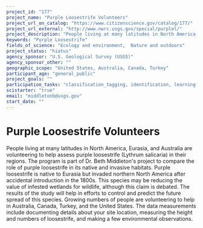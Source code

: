 ```yaml
---
project_id: "177"
project_name: "Purple Loosestrife Volunteers"
project_url_on_catalog: "https://www.citizenscience.gov/catalog/177/"
project_url_external: "http://www.nwrc.usgs.gov/special/purplel/"
project_description: "People living at many latitudes in North America, Eurasia, and Australia are volunteering to help assess purple loosestrife (Lythrum salicaria) in their regions. The program is part of Dr. Beth Middleton&#39;s project to compare the role of purple loosestrife in its native and invasive habitats. Purple loosestrife is native to Eurasia but invaded northern North America after accidental introduction in the 1800s. This species may be reducing the value of infested wetlands for wildlife, although this claim is debated. The results of the study will help in efforts to control and predict the future spread of this species. Growing numbers of people are volunteering to help in Australia, Canada, Turkey, and the United States. The data measurements include documenting details about your site location, measuring the height and numbers of loosestrife, and making a few environmental observations."
keywords: "Purple Loosestrife"
fields_of_science: "Ecology and environment,  Nature and outdoors"
project_status: "hiatus"
agency_sponsor: "U.S. Geological Survey (USGS)"
agency_sponsor_other: ""
geographic_scope: "United States, Australia, Canada, Turkey"
participant_age: "general_public"
project_goals: ""
participation_tasks: "classification_tagging, identification, learning, measurement,  observation, photography, site_selection_description, specimen_sample_collection"
scistarter: "true"
email: "middletonb@usgs.gov"
start_date: ""
---
```


# Purple Loosestrife Volunteers

People living at many latitudes in North America, Eurasia, and Australia are volunteering to help assess purple loosestrife (Lythrum salicaria) in their regions. The program is part of Dr. Beth Middleton&#39;s project to compare the role of purple loosestrife in its native and invasive habitats. Purple loosestrife is native to Eurasia but invaded northern North America after accidental introduction in the 1800s. This species may be reducing the value of infested wetlands for wildlife, although this claim is debated. The results of the study will help in efforts to control and predict the future spread of this species. Growing numbers of people are volunteering to help in Australia, Canada, Turkey, and the United States. The data measurements include documenting details about your site location, measuring the height and numbers of loosestrife, and making a few environmental observations.
